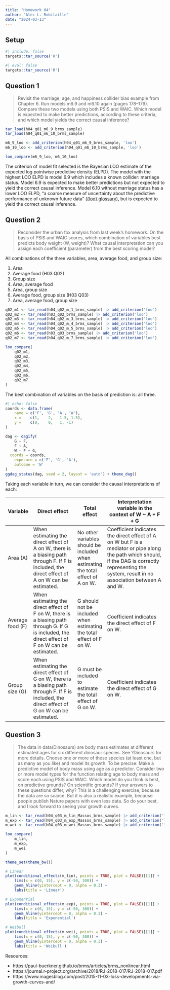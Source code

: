 ```yaml
---
title: "Homework 04"
author: "Alec L. Robitaille"
date: "2024-03-13"
---
```


## Setup

```r
#| include: false
targets::tar_source('R')
```


```r
#| eval: false
targets::tar_source('R')
```


## Question 1

> Revisit the marriage, age, and happiness collider bias example from Chapter
6. Run models m6.9 and m6.10 again (pages 178–179). Compare these two models
using both PSIS and WAIC. Which model is expected to make better predictions,
according to these criteria, and which model yields the correct causal
inference?


```r
tar_load(h04_q01_m6_9_brms_sample)
tar_load(h04_q01_m6_10_brms_sample)

m6_9_loo <- add_criterion(h04_q01_m6_9_brms_sample, 'loo')
m6_10_loo <- add_criterion(h04_q01_m6_10_brms_sample, 'loo')

loo_compare(m6_9_loo, m6_10_loo)
```

The criterion of model fit selected is the Bayesian LOO estimate of the expected
log pointwise predictive density (ELPD). The model with the highest LOO ELPD
is model 6.9 which includes a known collider: marriage status. Model 6.9 
is expected to make better predictions but not expected to yield the 
correct causal inference. Model 6.10 without marriage status 
has a lower LOO ELPD, "a coarse measure of uncertainty
about the predictive performance of unknown future data" 
([{loo} glossary](https://mc-stan.org/loo/reference/loo-glossary.html)), but
is expected to yield the correct causal inference. 



## Question 2

> Reconsider the urban fox analysis from last week’s homework. On the basis
of PSIS and WAIC scores, which combination of variables best predicts body
weight (W, weight)? What causal interpretation can you assign each coefficient
(parameter) from the best scoring model?

All combinations of the three variables, area, average food, and group size:

1. Area
2. Average food (H03 Q02)
3. Group size
4. Area, average food
5. Area, group size
6. Average food, group size (H03 Q03)
7. Area, average food, group size

```r
q02_m1 <- tar_read(h04_q02_m_1_brms_sample) |> add_criterion('loo')
q02_m2 <- tar_read(h03_q02_brms_sample) |> add_criterion('loo')
q02_m3 <- tar_read(h04_q02_m_3_brms_sample) |> add_criterion('loo')
q02_m4 <- tar_read(h04_q02_m_4_brms_sample) |> add_criterion('loo')
q02_m5 <- tar_read(h04_q02_m_5_brms_sample) |> add_criterion('loo')
q02_m6 <- tar_read(h03_q03_brms_sample) |> add_criterion('loo')
q02_m7 <- tar_read(h04_q02_m_7_brms_sample) |> add_criterion('loo')

loo_compare(
	q02_m1,
	q02_m2,
	q02_m3,
	q02_m4,
	q02_m5,
	q02_m6,
	q02_m7
)
```

The best combination of variables on the basis of prediction is: all three. 

```r
#| echo: false
coords <- data.frame(
	name = c('F', 'G', 'A', 'W'),
	x =    c(1,    2,   1.5, 1.5),
	y =    c(0,    0,   1, -1)
)
```

```r
dag <- dagify(
	G ~ F,
	F ~ A,
	W ~ F + G,
  coords = coords,
	exposure = c('F', 'G', 'A'),
	outcome = 'W'
)
ggdag_status(dag, seed = 2, layout = 'auto') + theme_dag()
```

Taking each variable in turn, we can consider the causal interpretations of 
each: 

| Variable         | Direct effect                                                                                                                                    | Total effect                                                                      | Interpretation variable in the context of W ~ A + F + G                                                                                                                                                |
|------------------|--------------------------------------------------------------------------------------------------------------------------------------------------|-----------------------------------------------------------------------------------|--------------------------------------------------------------------------------------------------------------------------------------------------------------------------------------------------------|
| Area (A)         | When estimating the direct effect of A on W, there is a biasing path through F. If F is included, the direct effect of A on W can be estimated.  | No other variables should be included when estimating the total effect of A on W. | Coefficient indicates the direct effect of A on W but F is a mediator or pipe along the path which should, if the DAG is correctly representing the system, result in no association between A and W.  |
| Average food (F) | When estimating the direct effect of F on W, there is a biasing path through G. If G is included, the direct effect of F on W can be estimated.  | G should not be included when estimating the total effect of F on W.              | Coefficient indicates the direct effect of F on W.                                                                                                                                                     |
| Group size (G)   | When estimating the direct effect of G on W, there is a biasing path through F. If F is included, the direct effect of G on W can be estimated.  | G must be included to estimate the total effect of G on W.                        | Coefficient indicates the direct effect of G on W.                                                                                                                                                     |


## Question 3 

> The data in data(Dinosaurs) are body mass estimates at different estimated
ages for six different dinosaur species. See ?Dinosaurs for more details. Choose
one or more of these species (at least one, but as many as you like) and model
its growth. To be precise: Make a predictive model of body mass using age as a
predictor. Consider two or more model types for the function relating age to
body mass and score each using PSIS and WAIC. Which model do you think is best,
on predictive grounds? On scientific grounds? If your answers to these questions
differ, why? This is a challenging exercise, because the data are so scarce. But
it is also a realistic example, because people publish Nature papers with even
less data. So do your best, and I look forward to seeing your growth curves.


```r
m_lin <- tar_read(h04_q03_m_lin_Massos_brms_sample) |> add_criterion('loo')
m_exp <- tar_read(h04_q03_m_exp_Massos_brms_sample) |> add_criterion('loo')
m_wei <- tar_read(h04_q03_m_wei_Massos_brms_sample) |> add_criterion('loo')

loo_compare(
	m_lin,
	m_exp,
	m_wei
)

theme_set(theme_bw())

# Linear
plot(conditional_effects(m_lin), points = TRUE, plot = FALSE)[[1]] + 
	lims(x = c(0, 15), y = c(-50, 300)) + 
	geom_hline(yintercept = 0, alpha = 0.3) + 
	labs(title = 'Linear')

# Exponential
plot(conditional_effects(m_exp), points = TRUE, plot = FALSE)[[1]] + 
	lims(x = c(0, 15), y = c(-50, 300)) + 
	geom_hline(yintercept = 0, alpha = 0.3) + 
	labs(title = 'Exponential')

# Weibull
plot(conditional_effects(m_wei), points = TRUE, plot = FALSE)[[1]] + 
	lims(x = c(0, 15), y = c(-50, 300)) + 
	geom_hline(yintercept = 0, alpha = 0.3) + 
	labs(title = 'Weibull')
```


Resources:

- https://paul-buerkner.github.io/brms/articles/brms_nonlinear.html
- https://journal.r-project.org/archive/2018/RJ-2018-017/RJ-2018-017.pdf
- https://www.magesblog.com/post/2015-11-03-loss-developments-via-growth-curves-and/
